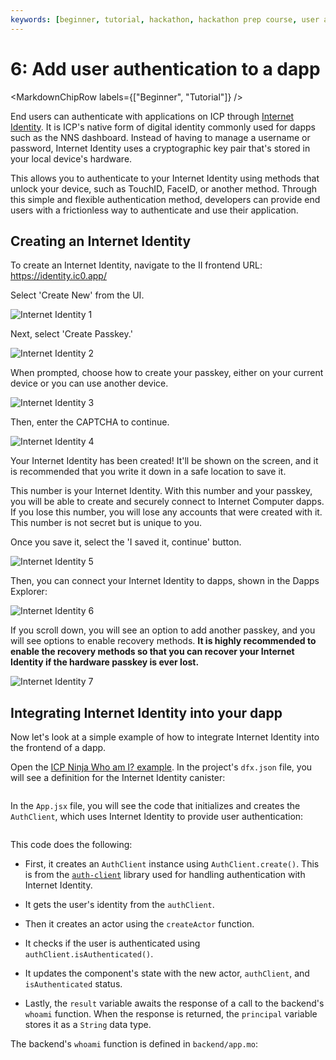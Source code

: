 ```yaml
---
keywords: [beginner, tutorial, hackathon, hackathon prep course, user authentication, add user auth, add user login, authentication, auth, login]
---
```



# 6: Add user authentication to a dapp

<MarkdownChipRow labels={["Beginner", "Tutorial"]} />

End users can authenticate with applications on ICP through [Internet Identity](https://identity.ic0.app/). It is ICP's native form of digital identity commonly used for dapps such as the NNS dashboard. Instead of having to manage a username or password, Internet Identity uses a cryptographic key pair that's stored in your local device's hardware.

This allows you to authenticate to your Internet Identity using methods that unlock your device, such as TouchID, FaceID, or another method. Through this simple and flexible authentication method, developers can provide end users with a frictionless way to authenticate and use their application.

## Creating an Internet Identity

To create an Internet Identity, navigate to the II frontend URL: https://identity.ic0.app/

Select 'Create New' from the UI.

![Internet Identity 1](_attachments/II_1.png)

Next, select 'Create Passkey.'

![Internet Identity 2](_attachments/II_2.png)

When prompted, choose how to create your passkey, either on your current device or you can use another device.

![Internet Identity 3](_attachments/II_3.png)

Then, enter the CAPTCHA to continue.

![Internet Identity 4](_attachments/II_4.png)

Your Internet Identity has been created! It'll be shown on the screen, and it is recommended that you write it down in a safe location to save it.

This number is your Internet Identity. With this number and your passkey, you will be able to create and securely connect to Internet Computer dapps. If you lose this number, you will lose any accounts that were created with it. This number is not secret but is unique to you.

Once you save it, select the 'I saved it, continue' button.

![Internet Identity 5](_attachments/II_5.png)

Then, you can connect your Internet Identity to dapps, shown in the Dapps Explorer:

![Internet Identity 6](_attachments/II_6.png)

If you scroll down, you will see an option to add another passkey, and you will see options to enable recovery methods. **It is highly recommended to enable the recovery methods so that you can recover your Internet Identity if the hardware passkey is ever lost.**

![Internet Identity 7](_attachments/II_7.png)

## Integrating Internet Identity into your dapp

Now let's look at a simple example of how to integrate Internet Identity into the frontend of a dapp.

Open the [ICP Ninja Who am I? example](https://icp.ninja/projects/who-am-i). In the project's `dfx.json` file, you will see a definition for the Internet Identity canister:

```json title="dfx.json" file=../../references/samples/motoko/who_am_i/dfx.json
```

In the `App.jsx` file, you will see the code that initializes and creates the `AuthClient`, which uses Internet Identity to provide user authentication:

```js title="frontend/src/App.jsx" file=../../references/samples/motoko/who_am_i/frontend/src/App.jsx
```

This code does the following:

- First, it creates an `AuthClient` instance using `AuthClient.create()`. This is from the [`auth-client`](/docs/current/developer-docs/developer-tools/off-chain/agents/javascript-agent#authentication) library used for handling authentication with Internet Identity.

- It gets the user's identity from the `authClient`.

- Then it creates an actor using the `createActor` function.

- It checks if the user is authenticated using `authClient.isAuthenticated()`.

- It updates the component's state with the new actor, `authClient`, and `isAuthenticated` status.

- Lastly, the `result` variable awaits the response of a call to the backend's `whoami` function. When the response is returned, the `principal` variable stores it as a `String` data type.

The backend's `whoami` function is defined in `backend/app.mo`:

```motoko title="backend/app.mo" file=../../references/samples/motoko/who_am_i/backend/app.mo
```